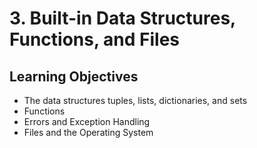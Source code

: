# 3. Built-in Data Structures, Functions, and Files

## Learning Objectives

* The data structures tuples, lists, dictionaries, and sets
* Functions
* Errors and Exception Handling
* Files and the Operating System